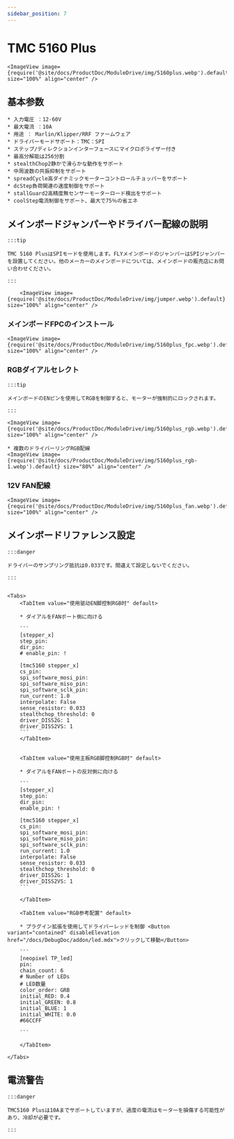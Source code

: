 ```yaml
---
sidebar_position: 7
---
```


# TMC 5160 Plus

    <ImageView image={require('@site/docs/ProductDoc/ModuleDrive/img/5160plus.webp').default} size="100%" align="center" />

## 基本参数

    * 入力電圧 ：12-60V
    * 最大電流 ：10A
    * 用途 ： Marlin/Klipper/RRF ファームウェア
    * ドライバーモードサポート：TMC：SPI
    * ステップ/ディレクションインターフェースにマイクロポライザー付き
    * 最高分解能は256分割
    * stealthChop2静かで滑らかな動作をサポート
    * 中周波数の共振抑制をサポート
    * spreadCycle高ダイナミックモーターコントロールチョッパーをサポート
    * dcStep負荷関連の速度制御をサポート
    * stallGuard2高精度無センサーモーターロード検出をサポート
    * coolStep電流制御をサポート、最大で75％の省エネ

## メインボードジャンパーやドライバー配線の説明

    :::tip

    TMC 5160 PlusはSPIモードを使用します。FLYメインボードのジャンパーはSPIジャンパーを設置してください。他のメーカーのメインボードについては、メインボードの販売店にお問い合わせください。

    :::

        <ImageView image={require('@site/docs/ProductDoc/ModuleDrive/img/jumper.webp').default} size="100%" align="center" />

### メインボードFPCのインストール

    <ImageView image={require('@site/docs/ProductDoc/ModuleDrive/img/5160plus_fpc.webp').default} size="100%" align="center" />

### RGBダイアルセレクト

    :::tip

    メインボードのENピンを使用してRGBを制御すると、モーターが強制的にロックされます。

    :::

    <ImageView image={require('@site/docs/ProductDoc/ModuleDrive/img/5160plus_rgb.webp').default} size="100%" align="center" />
    
    * 複数のドライバーリングRGB配線
    <ImageView image={require('@site/docs/ProductDoc/ModuleDrive/img/5160plus_rgb-1.webp').default} size="80%" align="center" />


### 12V FAN配線

    <ImageView image={require('@site/docs/ProductDoc/ModuleDrive/img/5160plus_fan.webp').default} size="100%" align="center" />

## メインボードリファレンス設定

    :::danger

    ドライバーのサンプリング抵抗は0.033です。間違えて設定しないでください。

    :::


    <Tabs>
        <TabItem value="使用驱动EN脚控制RGB时" default>
        
        * ダイアルをFANポート側に向ける

        ```
        [stepper_x]
        step_pin: 
        dir_pin: 
        # enable_pin: !

        [tmc5160 stepper_x]
        cs_pin: 
        spi_software_mosi_pin: 
        spi_software_miso_pin: 
        spi_software_sclk_pin: 
        run_current: 1.0
        interpolate: False
        sense_resistor: 0.033
        stealthchop_threshold: 0
        driver_DISS2G: 1
        driver_DISS2VS: 1
        ```
        </TabItem>


        <TabItem value="使用主板RGB脚控制RGB时" default>
        
        * ダイアルをFANポートの反対側に向ける

        ```
        [stepper_x]
        step_pin: 
        dir_pin: 
        enable_pin: !
        
        [tmc5160 stepper_x]
        cs_pin: 
        spi_software_mosi_pin: 
        spi_software_miso_pin: 
        spi_software_sclk_pin: 
        run_current: 1.0
        interpolate: False
        sense_resistor: 0.033
        stealthchop_threshold: 0
        driver_DISS2G: 1
        driver_DISS2VS: 1
        ```  

        </TabItem>

        <TabItem value="RGB参考配置" default>

        * プラグイン拡張を使用してドライバーレッドを制御 <Button variant="contained" disableElevation href="/docs/DebugDoc/addon/led.mdx">クリックして移動</Button>

        ```
        [neopixel TP_led]
        pin: 
        chain_count: 6
        # Number of LEDs
        # LED数量
        color_order: GRB
        initial_RED: 0.4    
        initial_GREEN: 0.8
        initial_BLUE: 1
        initial_WHITE: 0.0
        #66CCFF 

        ```  

        </TabItem>

    </Tabs>

## 電流警告

    :::danger

    TMC5160 Plusは10Aまでサポートしていますが、過度の電流はモーターを損傷する可能性があり、冷却が必要です。

    :::